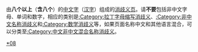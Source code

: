 由'''八个以上'''（'''含八个'''）的[[中文字|中文字]]（[[汉字|汉字]]）组成的[[Wikipedia:消歧义|消歧义页]]。请'''不要'''包括非中文字母、单词和数字，相应的类别是[[:Category:拉丁字母缩写消歧义|:Category:拉丁字母缩写消歧义]]、[[:Category:非中文名称消歧义|:Category:非中文名称消歧义]]和[[:Category:数学消歧义|:Category:数学消歧义]]等，如果页面名称中文和其他语言混合，可以分类至[[:Category:中文非中文混合名称消歧义|:Category:中文非中文混合名称消歧义]]。

[[Category:消歧义|*08{{PAGENAME}}]]